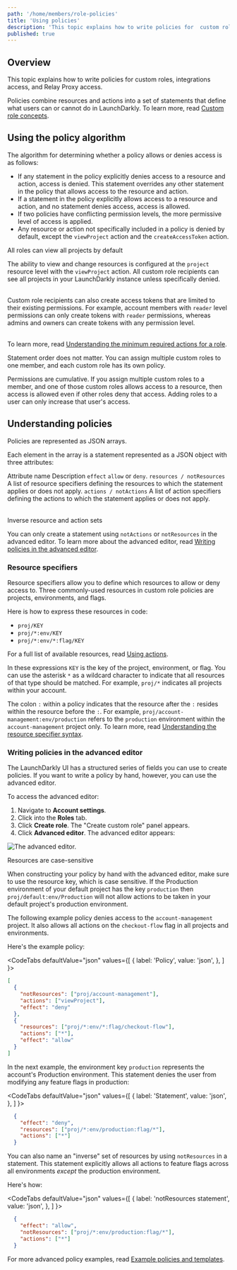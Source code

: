 ```yaml
---
path: '/home/members/role-policies'
title: 'Using policies'
description: 'This topic explains how to write policies for  custom roles, integrations access, and Relay Proxy access. Policies combine resources and actions into a set of statements that define what users can or cannot do in LaunchDarkly.'
published: true
---
```


## Overview

This topic explains how to write policies for  custom roles, integrations access, and Relay Proxy access.

Policies combine resources and actions into a set of statements that define what users can or cannot do in LaunchDarkly. To learn more, read [Custom role concepts](/home/members/role-concepts).

## Using the policy algorithm

The algorithm for determining whether a policy allows or denies access is as follows:

- If any statement in the policy explicitly denies access to a resource and action, access is denied. This statement overrides any other statement in the policy that allows access to the resource and action.
- If a statement in the policy explicitly allows access to a resource and action, and no statement denies access, access is allowed.
- If two policies have conflicting permission levels, the more permissive level of access is applied.
- Any resource or action not specifically included in a policy is denied by default, except the `viewProject` action and the `createAccessToken` action.

<Callout intent="info">
<CalloutTitle>All roles can view all projects by default</CalloutTitle>
<CalloutDescription>

The ability to view and change resources is configured at the `project` resource level with the `viewProject` action. All custom role recipients can see all projects in your LaunchDarkly instance unless specifically denied.<br/><br/>

Custom role recipients can also create access tokens that are limited to their existing permissions. For example, account members with `reader` level permissions can only create tokens with `reader` permissions, whereas admins and owners can create tokens with any permission level.<br/><br/>

To learn  more, read [Understanding the minimum required actions for a role](/home/members/role-concepts#understanding-the-minimum-required-actions-for-a-role).

</CalloutDescription>
</Callout>

Statement order does not matter. You can assign multiple custom roles to one member, and each custom role has its own policy.

Permissions are cumulative. If you assign multiple custom roles to a member, and one of those custom roles allows access to a resource, then access is allowed even if other roles deny that access. Adding roles to a user can only increase that user's access.

## Understanding policies

Policies are represented as JSON arrays.

Each element in the array is a statement represented as a JSON object with three attributes:

<Table>
  <TableHeader>
    <TableHeadCell>Attribute name</TableHeadCell>
    <TableHeadCell>Description</TableHeadCell>
  </TableHeader>
  <TableBody>
    <TableRow>
      <TableCell>
        <code>effect</code>
      </TableCell>
      <TableCell><code>allow</code> or <code>deny</code>.</TableCell>
    </TableRow>
    <TableRow>
      <TableCell>
        <code>resources / notResources</code>
      </TableCell>
      <TableCell>
        A list of resource specifiers defining the resources to which the statement applies or does not apply.
      </TableCell>
    </TableRow>
    <TableRow>
      <TableCell>
        <code>actions / notActions</code>
      </TableCell>
      <TableCell>
        A list of action specifiers defining the actions to which the statement applies or does not apply.
      </TableCell>
    </TableRow>
  </TableBody>
</Table>

<Callout intent="info">
<CalloutTitle>Inverse resource and action sets</CalloutTitle>
<CalloutDescription>

You can only create a statement using `notActions` or `notResources` in the advanced editor. To learn more about the advanced editor, read [Writing policies in the advanced editor](#writing-policies-in-the-advanced-editor).

</CalloutDescription>
</Callout>

### Resource specifiers

Resource specifiers allow you to define which resources to allow or deny access to. Three commonly-used resources in custom role policies are projects, environments, and flags.

Here is how to express these resources in code:

- `proj/KEY`
- `proj/*:env/KEY`
- `proj/*:env/*:flag/KEY`

For a full list of available resources, read [Using actions](/home/members/role-actions).

In these expressions `KEY` is the key of the project, environment, or flag. You can use the asterisk `*` as a wildcard character to indicate that all resources of that type should be matched. For example, `proj/*` indicates all projects within your account.

The colon `:` within a policy indicates that the resource after the `:` resides within the resource before the `:`. For example, `proj/account-management:env/production` refers to the `production` environment within the `account-management` project only. To learn more, read [Understanding the resource specifier syntax](/home/members/role-resources#understanding-the-resource-specifier-syntax).

### Writing policies in the advanced editor

The LaunchDarkly UI has a structured series of fields you can use to create policies. If you want to write a policy by hand, however, you can use the advanced editor.

To access the advanced editor:

1. Navigate to **Account settings**.
2. Click into the **Roles** tab.
3. Click **Create role**. The "Create custom role" panel appears.
4. Click **Advanced editor**. The advanced editor appears:

![The advanced editor.](settings-roles-advanced-editor.png)

<Callout intent="alert">
<CalloutTitle>Resources are case-sensitive</CalloutTitle>
<CalloutDescription>

When constructing your policy by hand with the advanced editor, make sure to use the resource key, which is case sensitive. If the Production environment of your default project has the key `production` then `proj/default:env/Production` will not allow actions to be taken in your default project's production environment.

</CalloutDescription>
</Callout>

The following example policy denies access to the `account-management` project. It also allows all actions on the `checkout-flow` flag in all projects and environments.

Here's the example policy:

<CodeTabs
  defaultValue="json"
  values={[
    { label: 'Policy', value: 'json', },
  ]
}>

<CodeTabItem value="json">

```json
[
  {
    "notResources": ["proj/account-management"],
    "actions": ["viewProject"],
    "effect": "deny"
  },
  {
    "resources": ["proj/*:env/*:flag/checkout-flow"],
    "actions": ["*"],
    "effect": "allow"
  }
]
```

</CodeTabItem>
</CodeTabs>

In the next example, the environment key `production` represents the account's Production environment. This statement denies the user from modifying any feature flags in production:

<CodeTabs
  defaultValue="json"
  values={[
    { label: 'Statement', value: 'json', },
  ]
}>

<CodeTabItem value="json">

```json
  {
    "effect": "deny",
    "resources": ["proj/*:env/production:flag/*"],
    "actions": ["*"]
  }
```

</CodeTabItem>
</CodeTabs>

You can also name an "inverse" set of resources by using `notResources` in a statement. This statement explicitly allows all actions to feature flags across all environments _except_ the production environment.

Here's how:

<CodeTabs
  defaultValue="json"
  values={[
    { label: 'notResources statement', value: 'json', },
  ]
}>

<CodeTabItem value="json">

```json
  {
    "effect": "allow",
    "notResources": ["proj/*:env/production:flag/*"],
    "actions": ["*"]
  }
```

</CodeTabItem>
</CodeTabs>

For more advanced policy examples, read [Example policies and templates](/home/members/example-policies).
